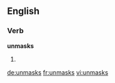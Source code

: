==English==

===Verb===
'''unmasks'''

# {{en-third-person singular of|unmask}}

[[de:unmasks]]
[[fr:unmasks]]
[[vi:unmasks]]